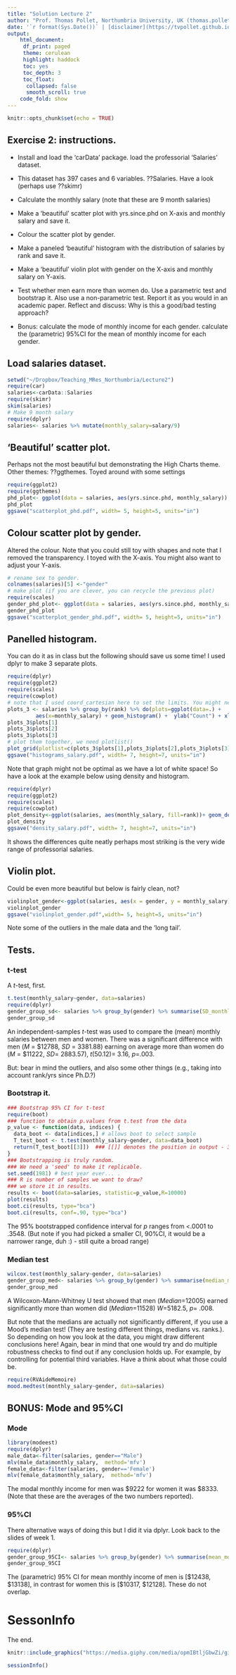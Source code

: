 ```yaml
---
title: "Solution Lecture 2"
author: "Prof. Thomas Pollet, Northumbria University, UK (thomas.pollet@northumbria.ac.uk)"
date: '`r format(Sys.Date())` | [disclaimer](https://tvpollet.github.io/disclaimer/)'
output:
    html_document:
     df_print: paged
     theme: cerulean
     highlight: haddock
     toc: yes
     toc_depth: 3
     toc_float:
      collapsed: false
      smooth_scroll: true
    code_fold: show
---
```


```r
knitr::opts_chunk$set(echo = TRUE)
```

## Exercise 2: instructions.

- Install and load the 'carData' package. load the professorial 'Salaries' dataset.
 
- This dataset has 397 cases and 6 variables. ??Salaries. Have a look (perhaps use ??skimr)
 
- Calculate the monthly salary (note that these are 9 month salaries)
 
- Make a 'beautiful' scatter plot with yrs.since.phd on X-axis and monthly salary and save it.
 
- Colour the scatter plot by gender.
 
- Make a paneled 'beautiful' histogram with the distribution of salaries by rank and save it.

- Make a 'beautiful' violin plot with gender on the X-axis and monthly salary on Y-axis.

- Test whether men earn more than women do. Use a parametric test and bootstrap it. Also use a non-parametric  test. Report it as you would in an academic paper. Reflect and discuss: Why is this a good/bad testing approach?
 
-  Bonus: calculate the mode of monthly income for each gender. calculate the (parametric) 95%CI for the mean of monthly income for each gender. 

## Load salaries dataset.

```r
setwd("~/Dropbox/Teaching_MRes_Northumbria/Lecture2")
require(car)
salaries<-carData::Salaries
require(skimr)
skim(salaries)
# Make 9 month salary
require(dplyr)
salaries<- salaries %>% mutate(monthly_salary=salary/9)
```

## 'Beautiful' scatter plot.

Perhaps not the most beautiful but demonstrating the High Charts theme. Other themes: ??ggthemes. Toyed around with some settings

```r
require(ggplot2)
require(ggthemes)
phd_plot<- ggplot(data = salaries, aes(yrs.since.phd, monthly_salary)) + geom_point(size=2.5, shape=16, alpha=0.5) + theme_hc(12)  + labs(x="Years since Ph.D.", y="Monthly Salary ($)", title="Salary Post-Ph.D.") 
phd_plot
ggsave("scatterplot_phd.pdf", width= 5, height=5, units="in")
```


## Colour scatter plot by gender.

Altered the colour. Note that you could still toy with shapes and note that I removed the transparency. I toyed with the X-axis. You might also want to adjust your Y-axis.

```r
# rename sex to gender.
colnames(salaries)[5] <-"gender"
# make plot (if you are clever, you can recycle the previous plot)
require(scales)
gender_phd_plot<- ggplot(data = salaries, aes(yrs.since.phd, monthly_salary, colour= gender)) + scale_colour_brewer(palette = "Accent") + geom_point(size=2.5, shape=16) + theme_hc(12)  + labs(x="Years since Ph.D.", y="Monthly Salary ($)", title="Salary Post-Ph.D.") + scale_x_continuous(limits=c(-2,60),breaks = pretty_breaks(4))
gender_phd_plot
ggsave("scatterplot_gender_phd.pdf", width= 5, height=5, units="in")
```

## Panelled histogram.
You can do it as in class but the following should save us some time! I used dplyr to make 3 separate plots. 

```r
require(dplyr)
require(ggplot2)
require(scales)
require(cowplot)
# note that I used coord_cartesian here to set the limits. You might need to peak a couple of times to get a sensible range.
plots_3 <- salaries %>% group_by(rank) %>% do(plots=ggplot(data=.) +
         aes(x=monthly_salary) + geom_histogram() +  ylab("Count") + xlab("Monthly Salary (US$)") + ggtitle(unique(.$rank)) + theme_gdocs(11) + coord_cartesian(xlim=c(5000,30000),ylim=c(0,30)) + scale_x_continuous(breaks = pretty_breaks(6)) + scale_y_continuous(breaks = pretty_breaks(4)))
plots_3$plots[1]
plots_3$plots[2]
plots_3$plots[3]
# plot them together, we need plotlist()
plot_grid(plotlist=c(plots_3$plots[1],plots_3$plots[2],plots_3$plots[3]), align="h")
ggsave("histograms_salary.pdf", width= 7, height=7, units="in")

```

Note that graph might not be optimal as we have a lot of white space! So have a look at the example below using density and histogram.

```r
require(dplyr)
require(ggplot2)
require(scales)
require(cowplot)
plot_density<-ggplot(salaries, aes(monthly_salary, fill=rank))+ geom_density(alpha=.4) + scale_fill_brewer(palette = "Pastel2") + geom_histogram(aes(y=..density..), alpha=0.5,position="identity") + ylab("Density") + xlab("Monthly Salary (US$)") + theme_fivethirtyeight(11)
plot_density 
ggsave("density_salary.pdf", width= 7, height=7, units="in")
```

It shows the differences quite neatly perhaps most striking is the very wide range of professorial salaries.

## Violin plot.

Could be even more beautiful but below is fairly clean, not?

```r
violinplot_gender<-ggplot(salaries, aes(x = gender, y = monthly_salary)) + geom_violin() + geom_boxplot(width = 0.2) + ylab("Monthly Salary (US$)") + xlab("Gender") + theme_economist_white(12)
violinplot_gender
ggsave("violinplot_gender.pdf",width= 5, height=5, units="in") 
```

Note some of the outliers in the male data and the 'long tail'. 

## Tests.

### t-test
A _t_-test, first.

```r
t.test(monthly_salary~gender, data=salaries)
require(dplyr)
gender_group_sd<- salaries %>% group_by(gender) %>% summarise(SD_monthly=sd(monthly_salary))
gender_group_sd
```

An independent-samples _t_-test was used to compare the (mean) monthly salaries between men and women. There was a significant difference with men (_M_ = \$12788, _SD_ = 3381.88) earning on average more than women do (_M_ = \$11222, _SD_= 2883.57), _t_(50.12)= 3.16, _p_=.003.

But: bear in mind the outliers, and also some other things (e.g., taking into account rank/yrs since Ph.D.?)

### Bootstrap it.

```r
### Bootstrap 95% CI for t-test
require(boot)
### function to obtain p.values from t.test from the data 
p_value <- function(data, indices) {
  data_boot <- data[indices,] # allows boot to select sample 
  T_test_boot <- t.test(monthly_salary~gender, data=data_boot)
  return(T_test_boot[[3]])  ### [[]] denotes the position in output - 3rd element
} 
### Bootstrapping is truly random.
### We need a 'seed' to make it replicable.
set.seed(1981) # best year ever... .
### R is number of samples we want to draw?
### we store it in results.
results <- boot(data=salaries, statistic=p_value,R=10000)
plot(results)
boot.ci(results, type="bca")
boot.ci(results, conf=.90, type="bca")

```

The 95% bootstrapped confidence interval for _p_ ranges from <.0001 to .3548. (But note if you had picked a smaller CI, 90%CI, it would be a narrower range, duh :) - still quite a broad range)

### Median test

```r
wilcox.test(monthly_salary~gender, data=salaries)
gender_group_med<- salaries %>% group_by(gender) %>% summarise(median_monthly=median(monthly_salary))
gender_group_med
```

A Wilcoxon-Mann-Whitney U test showed that men (_Median_=12005) earned significantly more than women did (_Median_=11528) _W_=5182.5, _p_= .008.

But note that the medians are actually not significantly different, if you use a Mood's median test! (They are testing different things, medians vs. ranks.). So depending on how you look at the data, you might draw different conclusions here! Again, bear in mind that one would try and do multiple robustness checks to find out if any conclusion holds up. For example, by controlling for potential third variables. Have a think about what those could be.

```r
require(RVAideMemoire)
mood.medtest(monthly_salary~gender, data=salaries)
```

## BONUS: Mode and 95%CI

### Mode

```r
library(modeest)
require(dplyr)
male_data<-filter(salaries, gender=="Male")
mlv(male_data$monthly_salary,  method='mfv')
female_data<-filter(salaries, gender=='Female')
mlv(female_data$monthly_salary,  method='mfv')

```
The modal monthly income for men was \$9222 for women it was \$8333. (Note that these are the averages of the two numbers reported).

### 95%CI 

There alternative ways of doing this but I did it via dplyr. Look back to the slides of week 1.

```r
require(dplyr)
gender_group_95CI<- salaries %>% group_by(gender) %>% summarise(mean_monthly=mean(monthly_salary), SD_monthly=sd(monthly_salary), se_monthly=SD_monthly/sqrt(length(monthly_salary)), LL=(mean_monthly - 1.96*se_monthly), UL= (mean_monthly + 1.96*se_monthly))
gender_group_95CI
```
The (parametric) 95% CI for mean monthly income of men is [\$12438, \$13138], in contrast for women this is [\$10317, \$12128]. These do not overlap.

# SessonInfo

The end.

```r
knitr::include_graphics("https://media.giphy.com/media/opmIBtljGbwZi/giphy.gif")
```

```r
sessionInfo()
```

